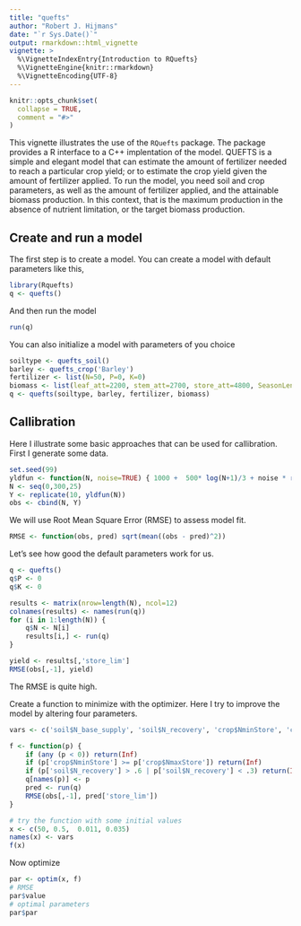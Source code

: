 ```yaml
---
title: "quefts"
author: "Robert J. Hijmans"
date: "`r Sys.Date()`"
output: rmarkdown::html_vignette
vignette: >
  %\VignetteIndexEntry{Introduction to RQuefts}
  %\VignetteEngine{knitr::rmarkdown}
  %\VignetteEncoding{UTF-8}
---
```


```r
knitr::opts_chunk$set(
  collapse = TRUE,
  comment = "#>"
)
```


This vignette illustrates the use of the `RQuefts` package. The package provides a R interface to a C++ implentation of the model. QUEFTS is a simple and elegant model that can estimate the amount of fertilizer needed to reach a particular crop yield; or to estimate the crop yield given the amount of fertilizer applied. To run the model, you need soil and crop parameters, as well as the amount of fertilizer applied, and the attainable biomass production. In this context, that is the maximum production in the absence of nutrient limitation, or the target biomass production. 


## Create and run a model


The first step is to create a model. You can create a model with default parameters like this,

```r
library(Rquefts)
q <- quefts()
```

And then run the model

```r
run(q)
```

You can also initialize a model with parameters of you choice

```r
soiltype <- quefts_soil()
barley <- quefts_crop('Barley')
fertilizer <- list(N=50, P=0, K=0)
biomass <- list(leaf_att=2200, stem_att=2700, store_att=4800, SeasonLength=110)
q <- quefts(soiltype, barley, fertilizer, biomass)
```



## Callibration

Here I illustrate some basic approaches that can be used for callibration. 
First I generate some data. 

```r
set.seed(99)
yldfun <- function(N, noise=TRUE) { 1000 +  500* log(N+1)/3 + noise * runif(length(N), -500, 500) }
N <- seq(0,300,25)
Y <- replicate(10, yldfun(N))
obs <- cbind(N, Y)
```

We will use Root Mean Square Error (RMSE) to assess model fit. 

```r
RMSE <- function(obs, pred) sqrt(mean((obs - pred)^2))
```

Let's see how good the default parameters work for us.

```r
q <- quefts()
q$P <- 0
q$K <- 0

results <- matrix(nrow=length(N), ncol=12)
colnames(results) <- names(run(q))
for (i in 1:length(N)) {
	q$N <- N[i]
	results[i,] <- run(q)
}

yield <- results[,'store_lim']
RMSE(obs[,-1], yield)
```

The RMSE is quite high. 

Create a function to minimize with the optimizer. Here I try to improve the model by altering four parameters.

```r

vars <- c('soil$N_base_supply', 'soil$N_recovery', 'crop$NminStore', 'crop$NmaxStore')

f <- function(p) {
	if (any (p < 0)) return(Inf)
	if (p['crop$NminStore'] >= p['crop$NmaxStore']) return(Inf)
	if (p['soil$N_recovery'] > .6 | p['soil$N_recovery'] < .3) return(Inf)
	q[names(p)] <- p
	pred <- run(q)
	RMSE(obs[,-1], pred['store_lim'])
}

# try the function with some initial values
x <- c(50, 0.5,  0.011, 0.035)
names(x) <- vars
f(x)
```

Now optimize

```r
par <- optim(x, f)
# RMSE
par$value
# optimal parameters
par$par
```

